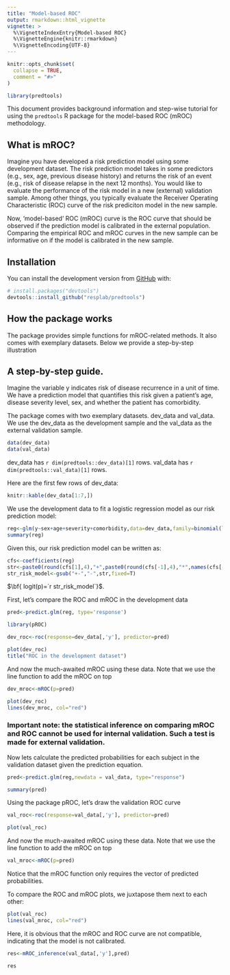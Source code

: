 ```yaml
---
title: "Model-based ROC"
output: rmarkdown::html_vignette
vignette: >
  %\VignetteIndexEntry{Model-based ROC}
  %\VignetteEngine{knitr::rmarkdown}
  %\VignetteEncoding{UTF-8}
---
```


```r
knitr::opts_chunk$set(
  collapse = TRUE,
  comment = "#>"
)
```

```r
library(predtools)
```

This document provides background information and step-wise tutorial for using the `predtools` R package for the model-based ROC (mROC) methodology. 


## What is mROC?

Imagine you have developed a risk prediction model using some development dataset. The risk prediction model takes in some predictors (e.g., sex, age, previous disease history) and returns the risk of an event (e.g., risk of disease relapse in the next 12 months). You would like to evaluate the performance of the risk model in a new (external) validation sample. Among other things, you typically evaluate the Receiver Operating Characteristic (ROC) curve of the risk prediciton model in the new sample.

Now, ‘model-based’ ROC (mROC) curve is the ROC curve that should be observed if the prediction model is calibrated in the external population. Comparing the empirical ROC and mROC curves in the new sample can be informative on if the model is calibrated in the new sample.

## Installation

You can install the development version from [GitHub](https://github.com/) with:

``` r
# install.packages("devtools")
devtools::install_github("resplab/predtools")
```

## How the package works
The package provides simple functions for mROC-related methods. It also comes with exemplary datasets. Below we provide a step-by-step illustration


## A step-by-step guide.
Imagine the variable y indicates risk of disease recurrence in a unit of time. We have a prediction model that quantifies this risk given a patient's age, disease severity level, sex, and whether the patient has comorbidity. 

The package comes with two exemplary datasets. dev_data and val_data. We use the dev_data as the development sample and the val_data as the external validation sample.


```R
data(dev_data)
data(val_data)

```

dev_data has `r dim(predtools::dev_data)[1]` rows. val_data has `r dim(predtools::val_data)[1]` rows. 

Here are the first few rows of dev_data:

```R
knitr::kable(dev_data[1:7,])
```


We use the development data to fit a logistic regression model as our risk prediction model:


```R
reg<-glm(y~sex+age+severity+comorbidity,data=dev_data,family=binomial(link="logit"))
summary(reg)
```

Given this, our risk prediction model can be written as:

```R
cfs<-coefficients(reg)
str<-paste0(round(cfs[1],4),"+",paste0(round(cfs[-1],4),"*",names(cfs[-1]),collapse="+"))
str_risk_model<-gsub("+-","-",str,fixed=T)
```

$\bf{ logit(p)=`r str_risk_model`}$.


First, let's compare the ROC and mROC in the development data
```R
pred<-predict.glm(reg, type='response')

library(pROC)

dev_roc<-roc(response=dev_data[,'y'], predictor=pred)

plot(dev_roc)
title("ROC in the development dataset")
```

And now the much-awaited mROC using these data. Note that we use the line function to add the mROC on top

```R
dev_mroc<-mROC(p=pred)
```


```R
plot(dev_roc)
lines(dev_mroc, col="red")
```

### Important note: the statistical inference on comparing mROC and ROC cannot be used for internal validation. Such a test is made for external validation.


Now lets calculate the predicted probabilities for each subject in the validation dataset given the prediction equation. 

```R
pred<-predict.glm(reg,newdata = val_data, type="response")

summary(pred)
```


Using the package pROC, let's draw the validation ROC curve

```R

val_roc<-roc(response=val_data[,'y'], predictor=pred)

plot(val_roc)

```


And now the much-awaited mROC using these data. Note that we use the line function to add the mROC on top

```R
val_mroc<-mROC(p=pred)
```

Notice that the mROC function only requires the vector of predicted probabilities. 

To compare the ROC and mROC plots, we juxtapose them next to each other:


```R
plot(val_roc)
lines(val_mroc, col="red")
```

Here, it is obvious that the mROC and ROC curve are not compatible, indicating that the model is not calibrated.

```R
res<-mROC_inference(val_data[,'y'],pred)

res

```

